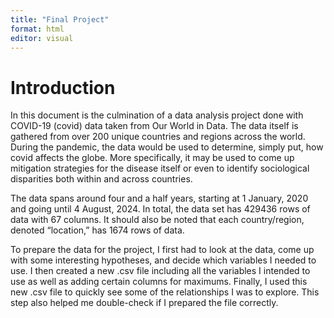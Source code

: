 ```yaml
---
title: "Final Project"
format: html
editor: visual
---
```


# Introduction

In this document is the culmination of a data analysis project done with COVID-19 (covid) data taken from Our World in Data. The data itself is gathered from over 200 unique countries and regions across the world. During the pandemic, the data would be used to determine, simply put, how covid affects the globe. More specifically, it may be used to come up mitigation strategies for the disease itself or even to identify sociological disparities both within and across countries.

The data spans around four and a half years, starting at 1 January, 2020 and going until 4 August, 2024. In total, the data set has 429436 rows of data with 67 columns. It should also be noted that each country/region, denoted "location," has 1674 rows of data.

To prepare the data for the project, I first had to look at the data, come up with some interesting hypotheses, and decide which variables I needed to use. I then created a new .csv file including all the variables I intended to use as well as adding certain columns for maximums. Finally, I used this new .csv file to quickly see some of the relationships I was to explore. This step also helped me double-check if I prepared the file correctly.
